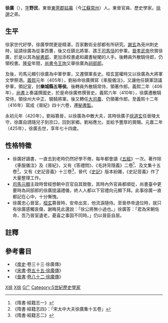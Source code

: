 '''徐廣'''（{{bd|352年||425年||CatIdx=Xu}}），[[表字|字]]'''野民'''，東晉[[東莞郡|東莞郡]][[姑幕|姑幕]]（今[[江蘇|江蘇]][[常州|常州]]）人。東晉官員、歷史學家。[[徐邈_(東晉)|徐邈]]之弟。

== 生平 ==
徐家世代好學，徐廣學問更是精湛，百家數術全部都有所研究。[[謝玄|謝玄]]為兗州刺史時，延請徐廣為從事西曹，後又任鎮北將軍、譙王[[司馬恬|司馬恬]]的參軍。[[晉孝武帝|晉孝武帝]]欣賞徐廣，於是以其為[[秘書郎|秘書郎]]，更加添校書處和藏書秘閣的人手。後轉員外散騎侍郎，仍領校書。[[隆安_(東晉)|隆安]]年間，[[尚書令|尚書令]][[王珣|王珣]]又舉徐廣為[[祠部郎|祠部郎]]。

及後，司馬元顯引徐廣為中軍參軍，又遷領軍長史。桓玄當權時又以徐廣為大將軍文學祭酒。[[義熙_(東晉)|義熙]]元年（405年），劉裕命徐廣撰寫《車服儀注》，又讓他任鎮軍諮議參軍，領記室，封'''樂城縣五等侯'''。後轉員外散騎常侍，領著作郎。義熙二年（406年），[[尚書|尚書]]上奏議撰國史，於是命徐廣修撰晉史。義熙六年（410年），徐廣遷散騎常侍，領徐州大中正、驍騎將軍。後又轉任[[大司農|大司農]]、仍領著作郎。至義熙十二年（416年）寫成《晉紀》四十六卷，遷[[秘書監|秘書監]]。

永初元年（420年），劉裕篡晉，以徐廣為中散大夫，其時徐廣子[[徐道玄|徐道玄]]任晉陵太守，徐廣自請隨兒子到京口，回到家鄉。劉裕應允，並給予豐厚的賞賜。元嘉二年（425年），徐廣去世，享年七十四歲。

== 性格特徵 ==
*徐廣好讀書，一直去到老時仍然好學不倦，每年都會讀《[[五經|五經]]》一次。著作除《車服儀注》及《晉紀》，又有《答禮問》、《毛詩背隱義》二卷<ref>《隋書·經籍志一》</ref>、及文集十五卷<ref>《隋書·經籍志四》：「宋太中大夫徐廣集十五卷」</ref>。又有《史記音義》十三卷<ref>《隋書·經籍志二》</ref>，晉代《[[史記|史記]]》版本紛雜，《史記音義》作了大量整理工作。
*[[司馬元顯|司馬元顯]]主政時曾經想朝中百官自其致敬，其時內外官員都順從，尚書臺中更要時為祠部郎的徐廣提議禮儀，終人人都以下官禮向元顯下拜。此事徐廣一直都記在心中，十分慚愧。
*徐廣忠心晉室，[[桓玄|桓玄]]篡晉時，安帝出宮，他流淚隨侍。至晉恭帝退位時，就只有徐廣感觸哀傷，謝晦見此還說：「徐公將無小過也。」徐廣答：「君為宋朝佐命，吾乃晉室遺老，憂喜之事固不同時。」仍以晉臣自居。

== 註釋 ==
{{reflist}}
==參考書目==
*《[[南史|南史]]·卷三十三·徐廣傳》
*《[[宋書|宋書]]·[[s:宋書/卷55#徐廣|卷五十五·徐廣傳]]》
*《[[晉書|晉書]]·[[s:晉書/卷082#徐廣|卷八十二·徐廣傳]]》

[[Category:晉朝歷史學家|X徐]]
[[Category:常州人|X徐]]
[[Category:徐姓|G广]]
[[Category:5世紀歷史學家|Category:5世紀歷史學家]]